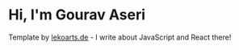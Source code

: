 # Hi, I'm Gourav Aseri

Template by [lekoarts.de](https://www.lekoarts.de?utm_source=cara&utm_medium=Starter) - I write about JavaScript and React there!
